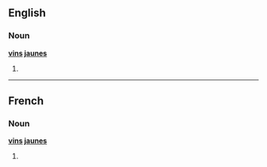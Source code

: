 ==English==

===Noun===
'''[[vin#French|vin]]s [[jaune]]s'''

# {{plural of|[[vin jaune]]}}

----

==French==

===Noun===
'''[[vin#French|vin]]s [[jaune]]s'''

# {{plural of|[[vin jaune]]|lang=French}}